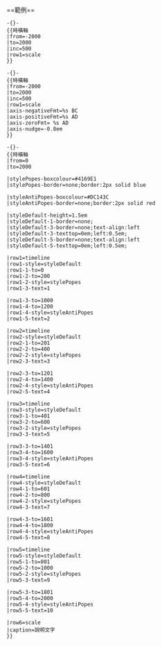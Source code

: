 
{{lua|模組:Horizontal timeline}}
<br style=both:clear>
==範例==
<pre>-{}-
{{時橫軸
|from=-2000
|to=2000
|inc=500
|row1=scale
}}</pre>
{{時橫軸
|from=-2000
|to=2000
|inc=500
|row1=scale
}}

<pre>-{}-
{{時橫軸
|from=-2000
|to=2000
|inc=500
|row1=scale
|axis-negativeFmt=%s BC
|axis-positiveFmt=%s AD
|axis-zeroFmt= %s AD
|axis-nudge=-0.8em
}}</pre>
{{時橫軸
|from=-2000
|to=2000
|inc=500
|row1=scale
|axis-negativeFmt=%s BC
|axis-positiveFmt=%s AD
|axis-zeroFmt= %s AD
}}

<pre>-{}-
{{時橫軸
|from=0
|to=2000

|stylePopes-boxcolour=#4169E1
|stylePopes-border=none;border:2px solid blue

|styleAntiPopes-boxcolour=#DC143C
|styleAntiPopes-border=none;border:2px solid red

|styleDefault-height=1.5em
|styleDefault-1-border=none;
|styleDefault-3-border=none;text-align:left
|styleDefault-3-texttop=0em;left:0.5em;
|styleDefault-5-border=none;text-align:left
|styleDefault-5-texttop=0em;left:0.5em;

|row1=timeline
|row1-style=styleDefault
|row1-1-to=0
|row1-2-to=200
|row1-2-style=stylePopes
|row1-3-text=1

|row1-3-to=1000
|row1-4-to=1200
|row1-4-style=styleAntiPopes
|row1-5-text=2

|row2=timeline
|row2-style=styleDefault
|row2-1-to=201
|row2-2-to=400
|row2-2-style=stylePopes
|row2-3-text=3

|row2-3-to=1201
|row2-4-to=1400
|row2-4-style=styleAntiPopes
|row2-5-text=4

|row3=timeline
|row3-style=styleDefault
|row3-1-to=401
|row3-2-to=600
|row3-2-style=stylePopes
|row3-3-text=5

|row3-3-to=1401
|row3-4-to=1600
|row3-4-style=styleAntiPopes
|row3-5-text=6

|row4=timeline
|row4-style=styleDefault
|row4-1-to=601
|row4-2-to=800
|row4-2-style=stylePopes
|row4-3-text=7

|row4-3-to=1601
|row4-4-to=1800
|row4-4-style=styleAntiPopes
|row4-5-text=8

|row5=timeline
|row5-style=styleDefault
|row5-1-to=801
|row5-2-to=1000
|row5-2-style=stylePopes
|row5-3-text=9

|row5-3-to=1801
|row5-4-to=2000
|row5-4-style=styleAntiPopes
|row5-5-text=10

|row6=scale
|caption=說明文字
}}</pre>

{{時橫軸
|from=0
|to=2000

|stylePopes-boxcolour=#4169E1
|stylePopes-border=none;border:2px solid blue

|styleAntiPopes-boxcolour=#DC143C
|styleAntiPopes-border=none;border:2px solid red

|styleDefault-height=1.5em
|styleDefault-1-border=none;
|styleDefault-3-border=none;text-align:left
|styleDefault-3-texttop=0em;left:0.5em;
|styleDefault-5-border=none;text-align:left
|styleDefault-5-texttop=0em;left:0.5em;

|row1=timeline
|row1-style=styleDefault
|row1-1-to=0
|row1-2-to=200
|row1-2-style=stylePopes
|row1-3-text=1

|row1-3-to=1000
|row1-4-to=1200
|row1-4-style=styleAntiPopes
|row1-5-text=2

|row2=timeline
|row2-style=styleDefault
|row2-1-to=201
|row2-2-to=400
|row2-2-style=stylePopes
|row2-3-text=3

|row2-3-to=1201
|row2-4-to=1400
|row2-4-style=styleAntiPopes
|row2-5-text=4

|row3=timeline
|row3-style=styleDefault
|row3-1-to=401
|row3-2-to=600
|row3-2-style=stylePopes
|row3-3-text=5

|row3-3-to=1401
|row3-4-to=1600
|row3-4-style=styleAntiPopes
|row3-5-text=6

|row4=timeline
|row4-style=styleDefault
|row4-1-to=601
|row4-2-to=800
|row4-2-style=stylePopes
|row4-3-text=7

|row4-3-to=1601
|row4-4-to=1800
|row4-4-style=styleAntiPopes
|row4-5-text=8

|row5=timeline
|row5-style=styleDefault
|row5-1-to=801
|row5-2-to=1000
|row5-2-style=stylePopes
|row5-3-text=9

|row5-3-to=1801
|row5-4-to=2000
|row5-4-style=styleAntiPopes
|row5-5-text=10

|row6=scale
|caption=說明文字
}}